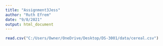 ```yaml
---
title: "Assignment3Jess"
author: "Ruth Efrem"
date: "9/8/2021"
output: html_document
---
```

```r
read.csv("C:/Users/Owner/OneDrive/Desktop/DS-3001/data/cereal.csv") 
```

